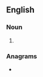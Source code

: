 {{also|lock-ups}}
==English==

===Noun===
{{head|en|noun form}}

# {{plural of|lockup|lang=en}}

===Anagrams===
* {{anagrams|en|a=cklopsu|locks up|uplocks}}
